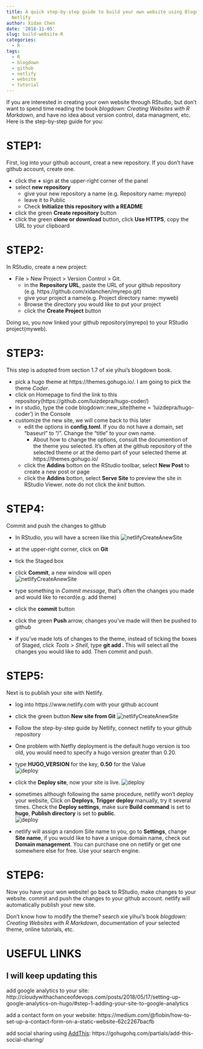 ```yaml
---
title: A quick step-by-step guide to build your own website using Blogdown, Github,
  Netlify
author: Xidan Chen
date: '2018-11-05'
slug: build-website-R
categories:
  - R 
tags:
  - R
  - blogdown
  - github
  - netlify
  - website
  - tutorial
---
```


If you are interested in creating your own website through RStudio, but don't want to spend time reading the book *blogdown: Creating Websites with R Markdown*, and have no idea about version control, data managment, etc. Here is the step-by-step guide for you:  

# STEP1:  
First, log into your github account, creat a new repository. If you don't have github account, create one.  
 
 * click the **+** sign at the upper-right corner of the panel  
 * select **new repository**  
     + give your new repository a name (e.g. Repository name: myrepo)  
     + leave it to Public  
     + Check **Initialize this repository with a README**  
 * click the green **Create repository** button  
 * click the green **clone or download** button, click **Use HTTPS**, copy the URL to your clipboard  

# STEP2:  
In RStudio, create a new project:  
 
 * File > New Project > Version Control > Git.  
     + in the **Repository URL**, paste the URL of your github repository (e.g. https://github.com/xidanchen/myrepo.git)  
     + give your project a name(e.g. Project directory name: myweb)  
     + Browse the directory you would like to put your project  
     + click the **Create Project** button  
     
Doing so, you now linked your github repository(myrepo) to your RStudio project(myweb).  


# STEP3:  
This step is adopted from section 1.7 of xie yihui's blogdown book.  

 * pick a hugo theme at https://themes.gohugo.io/. I am going to pick the theme *Coder*.  
 * click on Homepage to find the link to this repository(https://github.com/luizdepra/hugo-coder/)    
 * in r studio, type the code blogdown::new_site(theme = 'luizdepra/hugo-coder') in the Console  
 * customize the new site, we will come back to this later   
     + edit the options in **config.toml**. If you do not have a domain, set "baseurl" to "/". Change the "title" to your own name.  
        - About how to change the options, consult the documention of the theme you selected. It's often at the github repository of the selected theme or at the demo part of your selected theme at https://themes.gohugo.io/  
     + click the **Addins** botton on the RStudio toolbar, select **New Post** to create a new post or page   
     + click the **Addins** botton, select **Serve Site** to preview the site in RStudio Viewer. note do not click the *knit* button.  
 
 
 
# STEP4:   
Commit and push the changes to github  

 * In RStudio, you will have a screen like this
 ![netlifyCreateAnewSite](/post/2018-11-05-a-quick-step-by-step-guide-to-buide-your-own-website-using-blogdown-github-netlify/RStudio.png)

 * at the upper-right corner, click on **Git**  
 * tick the Staged box  
 * click **Commit**, a new window will open  
 ![netlifyCreateAnewSite](/post/2018-11-05-a-quick-step-by-step-guide-to-buide-your-own-website-using-blogdown-github-netlify/commit.png)

 * type something in *Commit message*, that's often the changes you made and would like to record(e.g. add theme)  
 * click the **commit** button  
 * click the green **Push** arrow, changes you've made will then be pushed to github  
 * if you've made lots of changes to the theme, instead of ticking the boxes of Staged, click *Tools > Shell*, type **git add . **  This will select all the changes you would like to add. Then commit and push. 


# STEP5:  
Next is to publish your site with Netlify.   

 * log into https://www.netlify.com with your github account  
 * click the green button **New site from Git**
 ![netlifyCreateAnewSite](/post/2018-11-05-a-quick-step-by-step-guide-to-buide-your-own-website-using-blogdown-github-netlify/netlify_createAnewSite.png)
 
 * Follow the step-by-step guide by Netlify, connect netlify to your github repository
 * One problem with Netfly deployment is the default hugo version is too old, you would need to specify a hugo version greater than 0.20.   
 * type **HUGO_VERSION** for the key, **0.50** for the Value    
  ![deploy](/post/2018-11-05-a-quick-step-by-step-guide-to-buide-your-own-website-using-blogdown-github-netlify/deploy.png)
   
 * click the **Deploy site**, now your site is live. 
 ![deploy](/post/2018-11-05-a-quick-step-by-step-guide-to-buide-your-own-website-using-blogdown-github-netlify/siteLive.png)
 
 * sometimes although following the same procedure, netlify won't deploy your website, Click on **Deploys**, **Trigger deploy** manually, try it several times. Check the **Deploy settings**, make sure **Build command** is set to **hugo**, **Publish directory** is set to **public**.   
  ![deploy](/post/2018-11-05-a-quick-step-by-step-guide-to-buide-your-own-website-using-blogdown-github-netlify/deployFail.png)
  
  * netlify will assign a random Site name to you, go to **Settings**, change **Site name**, if you would like to have a unique domain name, check out **Domain management**. You can purchase one on netlify or get one somewhere else for free. Use your search engine. 
  
  
# STEP6:  
Now you have your won website! go back to RStudio, make changes to your website. commit and push the changes to your github account. netlify will automatically publish your new site.   

Don't know how to modify the theme? search xie yihui's book *blogdown: Creating Websites with R Markdown*, documentation of your selected theme, online tutorials, etc. 

# USEFUL LINKS   
I will keep updating this
---

add google analytics to your site: http://cloudywithachanceofdevops.com/posts/2018/05/17/setting-up-google-analytics-on-hugo/#step-1-adding-your-site-to-google-analytics   

add a contact form on your website: https://medium.com/@flobin/how-to-set-up-a-contact-form-on-a-static-website-62c2267bacfb   
  
add social sharing using [AddThis](https://www.addthis.com/): https://gohugohq.com/partials/add-this-social-sharing/
   
   
   